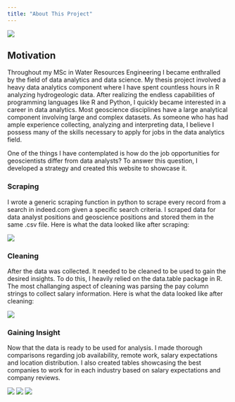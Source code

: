 ```yaml
---
title: "About This Project"
---
```


![](images/indeed-site.PNG)

## Motivation

Throughout my MSc in Water Resources Engineering I became enthralled by the field of data analytics and data science. My thesis project involved a heavy data analytics component where I have spent countless hours in R analyzing hydrogeologic data. After realizing the endless capabilities of programming languages like R and Python, I quickly became interested in a career in data analytics. Most geoscience disciplines have a large analytical component involving large and complex datasets. As someone who has had ample experience collecting, analyzing and interpreting data, I believe I possess many of the skills necessary to apply for jobs in the data analytics field. 

One of the things I have contemplated is how do the job opportunities for geoscientists differ from data analysts? To answer this question, I developed a strategy and created this website to showcase it.

### Scraping

I wrote a generic scraping function in python to scrape every record from a search in indeed.com given a specific search criteria. I scraped data for data analyst positions and geoscience positions and stored them in the same .csv file. Here is what the data looked like after scraping:

![](images/scrpaed-data.PNG)

### Cleaning

After the data was collected. It needed to be cleaned to be used to gain the desired insights. To do this, I heavily relied on the data.table package in R. The most challanging aspect of cleaning was parsing the pay column strings to collect salary information. Here is what the data looked like after cleaning:

![](images/cleaned-data.PNG)

### Gaining Insight

Now that the data is ready to be used for analysis. I made thorough comparisons regarding job availability, remote work, salary expectations and location distribution. I also created tables showcasing the best companies to work for in each industry based on salary expectations and company reviews.

![](images/rating-dist.PNG)
![](images/pay-dist.PNG)
![](images/best-comp.PNG)